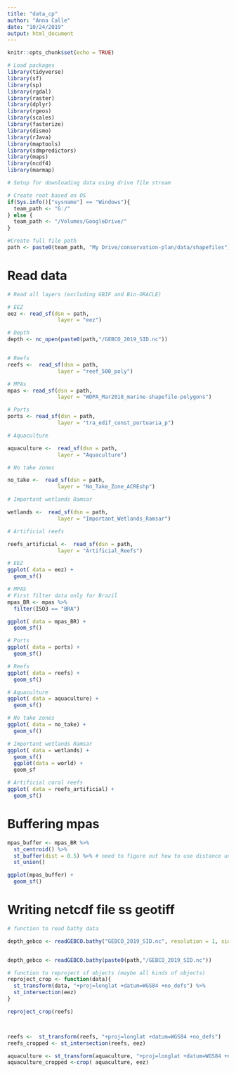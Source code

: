 ```yaml
---
title: "data_cp"
author: "Anna Calle"
date: "10/24/2019"
output: html_document
---
```


```r
knitr::opts_chunk$set(echo = TRUE)
```

```r
# Load packages
library(tidyverse)
library(sf)
library(sp)
library(rgdal)
library(raster)
library(dplyr)
library(rgeos)
library(scales)
library(fasterize)
library(dismo)
library(rJava)
library(maptools)
library(sdmpredictors)
library(maps)
library(ncdf4)
library(marmap)
```


```r
# Setup for downloading data using drive file stream

# Create root based on OS
if(Sys.info()["sysname"] == "Windows"){
  team_path <- "G:/"
} else {
  team_path <- "/Volumes/GoogleDrive/"
}

#Create full file path
path <- paste0(team_path, "My Drive/conservation-plan/data/shapefiles")

```



# Read data
```r
# Read all layers (excluding GBIF and Bio-ORACLE)

# EEZ
eez <- read_sf(dsn = path,
                layer = "eez")

# Depth
depth <- nc_open(paste0(path,"/GEBCO_2019_SID.nc"))


# Reefs
reefs <-  read_sf(dsn = path,
                layer = "reef_500_poly")

# MPAs
mpas <- read_sf(dsn = path,
                layer = "WDPA_Mar2018_marine-shapefile-polygons")

# Ports
ports <- read_sf(dsn = path,
                layer = "tra_edif_const_portuaria_p")

# Aquaculture

aquaculture <-  read_sf(dsn = path,
                layer = "Aquaculture")

# No take zones

no_take <-  read_sf(dsn = path,
                layer = "No_Take_Zone_ACREshp")

# Important wetlands Ramsar

wetlands <-  read_sf(dsn = path,
                layer = "Important_Wetlands_Ramsar")

# Artificial reefs

reefs_artificial <-  read_sf(dsn = path,
                layer = "Artificial_Reefs")


```


```r
# EEZ
ggplot( data = eez) +
  geom_sf()
```



```r
# MPAS
# First filter data only for Brazil
mpas_BR <- mpas %>% 
  filter(ISO3 == "BRA")

ggplot( data = mpas_BR) +
  geom_sf()

```


```r
# Ports
ggplot( data = ports) +
  geom_sf()

```

```r
# Reefs
ggplot( data = reefs) +
  geom_sf()

```



```r
# Aquaculture
ggplot( data = aquaculture) +
  geom_sf()
```

```r
# No take zones
ggplot( data = no_take) +
  geom_sf()
```

```r
# Important wetlands Ramsar
ggplot( data = wetlands) +
  geom_sf()
  ggplot(data = world) +
  geom_sf
```

```r
# Artificial coral reefs
ggplot( data = reefs_artificial) +
  geom_sf()
```

# Buffering mpas
```r
mpas_buffer <- mpas_BR %>% 
  st_centroid() %>% 
  st_buffer(dist = 0.5) %>% # need to figure out how to use distance units
  st_union()

ggplot(mpas_buffer) +
  geom_sf()
```

# Writing netcdf file ss geotiff
```r
# function to read bathy data

depth_gebco <- readGEBCO.bathy("GEBCO_2019_SID.nc", resolution = 1, sid = FALSE)


depth_gebco <- readGEBCO.bathy(paste0(path,"/GEBCO_2019_SID.nc"))
```

```r
# function to reproject sf objects (maybe all kinds of objects)
reproject_crop <- function(data){
  st_transform(data, "+proj=longlat +datum=WGS84 +no_defs") %>% 
  st_intersection(eez)
}

reproject_crop(reefs)



reefs <-  st_transform(reefs, "+proj=longlat +datum=WGS84 +no_defs")
reefs_cropped <- st_intersection(reefs, eez)

aquaculture <- st_transform(aquaculture, "+proj=longlat +datum=WGS84 +no_defs")
aquaculture_cropped <-crop( aquaculture, eez)

```


